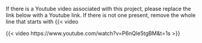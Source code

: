 If there is a Youtube video associated with this project, please replace the link below with a Youtube link.
If there is not one present, remove the whole line that starts with {{< video

{{< video https://www.youtube.com/watch?v=P6nQle5tgBM&t=1s >}}
